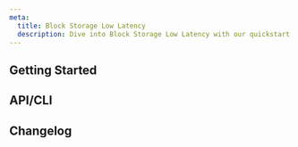 ```yaml
---
meta:
  title: Block Storage Low Latency
  description: Dive into Block Storage Low Latency with our quickstart guides, how-tos, and more.
---
```



<ProductHeader
   productName="Block Storage Low Latency"
   productLogo="blockStorage"
   description="Block Storage Low Latency offers non-volatile, scalable disks that can be plugged in and out of Instances. Improve their performance with high IOPS, low latency, and scalability."
   url="/storage/block/quickstart/"
   label="Block Storage Quickstart"
/>

## Getting Started

<Grid>
    <SummaryCard
        title="Quickstart"
        icon="rocket"
        description="Learn how to create Block Storage volumes, attach and mount them to an Instance in a few steps."
        label="View Quickstart"
        url="/storage/block/quickstart/"
    />
    <SummaryCard
        title="Concepts"
        icon="info"
        description="Core concepts that give you a better understanding of Block Storage Low Latency."
        label="View Concepts"
        url="/storage/block/concepts/"
    />
    <SummaryCard
        title="How-Tos"
        icon="help-circle-outline"
        description="Learn how to use Block Storage Low Latency via the Scaleway console."
        label="View How-Tos"
        url="/storage/block/how-to/"
    />
</Grid>


## API/CLI

<Grid>
    <DefaultCard
        title="Managing a Block Storage volume"
        url="/storage/block/api-cli/managing-a-volume/"
        label="Read more"
    />
    <DefaultCard
        title="Unmounting a Block Storage volume"
        url="/storage/block/api-cli/unmounting-a-volume/"
        label="Read more"
    />
</Grid>


<ClickableBanner
    productLogo="cli"
    title="Block Storage API"
    description="Manage Block Storage using the Scaleway API."
    url="https://www.scaleway.com/en/developers/api/block/"
    label="Go to Block Storage API"
/>

## Changelog

<ChangelogList
    productName="block-storage"
    numberOfChanges={3}
/>
